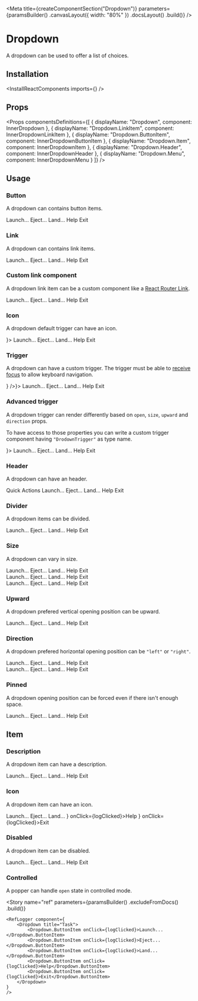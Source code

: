 
<Meta
    title={createComponentSection("Dropdown")}
    parameters={paramsBuilder()
        .canvasLayout({ width: "80%" })
        .docsLayout(<ReactComponentsLayout sourcePath="/packages/react-components/src/dropdown" />)
        .build()}
/>

# Dropdown

A dropdown can be used to offer a list of choices.

## Installation

<InstallReactComponents imports={<Imports />} />

## Props

<Props
    componentsDefinitions={[
        { displayName: "Dropdown", component: InnerDropdown },
        { displayName: "Dropdown.LinkItem", component: InnerDropdownLinkItem },
        { displayName: "Dropdown.ButtonItem", component: InnerDropdownButtonItem },
        { displayName: "Dropdown.Item", component: InnerDropdownItem },
        { displayName: "Dropdown.Header", component: InnerDropdownHeader },
        { displayName: "Dropdown.Menu", component: InnerDropdownMenu }
    ]}
/>

## Usage

### Button

A dropdown can contains button items.

<Preview>
    <Story name="button">
        <Dropdown title="Task">
            <Dropdown.ButtonItem onClick={logClicked}>Launch...</Dropdown.ButtonItem>
            <Dropdown.ButtonItem onClick={logClicked}>Eject...</Dropdown.ButtonItem>
            <Dropdown.ButtonItem onClick={logClicked}>Land...</Dropdown.ButtonItem>
            <Dropdown.ButtonItem onClick={logClicked}>Help</Dropdown.ButtonItem>
            <Dropdown.ButtonItem onClick={logClicked}>Exit</Dropdown.ButtonItem>
        </Dropdown>
    </Story>
</Preview>

### Link

A dropdown can contains link items.

<Preview>
    <Story name="link">
        <Dropdown title="Task">
            <Dropdown.LinkItem href="https://www.sharegate.com" target="_blank">Launch...</Dropdown.LinkItem>
            <Dropdown.LinkItem href="https://www.sharegate.com" target="_blank">Eject...</Dropdown.LinkItem>
            <Dropdown.LinkItem href="https://www.sharegate.com" target="_blank">Land...</Dropdown.LinkItem>
            <Dropdown.LinkItem href="https://www.sharegate.com" target="_blank">Help</Dropdown.LinkItem>
            <Dropdown.LinkItem href="https://www.sharegate.com" target="_blank">Exit</Dropdown.LinkItem>
        </Dropdown>
    </Story>
</Preview>

### Custom link component

A dropdown link item can be a custom component like a [React Router Link](https://reacttraining.com/react-router/web/api/Link).

<Preview>
    <Story name="link component">
        <Dropdown title="Task">
            <Dropdown.LinkItem as={CustomLink} href="https://www.sharegate.com" target="_blank">Launch...</Dropdown.LinkItem>
            <Dropdown.LinkItem as={CustomLink} href="https://www.sharegate.com" target="_blank">Eject...</Dropdown.LinkItem>
            <Dropdown.LinkItem as={CustomLink} href="https://www.sharegate.com" target="_blank">Land...</Dropdown.LinkItem>
            <Dropdown.LinkItem as={CustomLink} href="https://www.sharegate.com" target="_blank">Help</Dropdown.LinkItem>
            <Dropdown.LinkItem as={CustomLink} href="https://www.sharegate.com" target="_blank">Exit</Dropdown.LinkItem>
        </Dropdown>
    </Story>
</Preview>

<CustomLinkBlock />

### Icon

A dropdown default trigger can have an icon.

<Preview>
    <Story name="icon">
        <Dropdown title="Task" icon={<FolderIcon />}>
            <Dropdown.ButtonItem onClick={logClicked}>Launch...</Dropdown.ButtonItem>
            <Dropdown.ButtonItem onClick={logClicked}>Eject...</Dropdown.ButtonItem>
            <Dropdown.ButtonItem onClick={logClicked}>Land...</Dropdown.ButtonItem>
            <Dropdown.ButtonItem onClick={logClicked}>Help</Dropdown.ButtonItem>
            <Dropdown.ButtonItem onClick={logClicked}>Exit</Dropdown.ButtonItem>
        </Dropdown>
    </Story>
</Preview>

### Trigger

A dropdown can have a custom trigger. The trigger must be able to [receive focus](https://developer.mozilla.org/en-US/docs/Web/Accessibility/Understanding_WCAG/Keyboard) to allow keyboard navigation.

<Preview>
    <Story name="trigger">
        <Dropdown trigger={<Button circular secondary icon={<VerticalDotsIcon />} />}>
            <Dropdown.ButtonItem onClick={logClicked}>Launch...</Dropdown.ButtonItem>
            <Dropdown.ButtonItem onClick={logClicked}>Eject...</Dropdown.ButtonItem>
            <Dropdown.ButtonItem onClick={logClicked}>Land...</Dropdown.ButtonItem>
            <Dropdown.ButtonItem onClick={logClicked}>Help</Dropdown.ButtonItem>
            <Dropdown.ButtonItem onClick={logClicked}>Exit</Dropdown.ButtonItem>
        </Dropdown>
    </Story>
</Preview>

### Advanced trigger

A dropdown trigger can render differently based on `open`, `size`, `upward` and `direction` props.

To have access to those properties you can write a custom trigger component having `"DrodownTrigger"` as type name.

<Preview>
    <Story name="advanced trigger">
        <Dropdown trigger={<CustomTrigger />}>
            <Dropdown.ButtonItem onClick={logClicked}>Launch...</Dropdown.ButtonItem>
            <Dropdown.ButtonItem onClick={logClicked}>Eject...</Dropdown.ButtonItem>
            <Dropdown.ButtonItem onClick={logClicked}>Land...</Dropdown.ButtonItem>
            <Dropdown.ButtonItem onClick={logClicked}>Help</Dropdown.ButtonItem>
            <Dropdown.ButtonItem onClick={logClicked}>Exit</Dropdown.ButtonItem>
        </Dropdown>
    </Story>
</Preview>

<CustomTriggerBlock />

### Header

A dropdown can have an header.

<Preview>
    <Story name="header">
        <Dropdown title="Task">
            <Dropdown.Header>Quick Actions</Dropdown.Header>
            <Dropdown.ButtonItem onClick={logClicked}>Launch...</Dropdown.ButtonItem>
            <Dropdown.ButtonItem onClick={logClicked}>Eject...</Dropdown.ButtonItem>
            <Dropdown.ButtonItem onClick={logClicked}>Land...</Dropdown.ButtonItem>
            <Dropdown.ButtonItem onClick={logClicked}>Help</Dropdown.ButtonItem>
            <Dropdown.ButtonItem onClick={logClicked}>Exit</Dropdown.ButtonItem>
        </Dropdown>
    </Story>
</Preview>

### Divider

A dropdown items can be divided.

<Preview>
    <Story name="divider">
        <Dropdown title="Task">
            <Dropdown.ButtonItem onClick={logClicked}>Launch...</Dropdown.ButtonItem>
            <Dropdown.ButtonItem onClick={logClicked}>Eject...</Dropdown.ButtonItem>
            <Dropdown.ButtonItem onClick={logClicked}>Land...</Dropdown.ButtonItem>
            <Dropdown.Divider />
            <Dropdown.ButtonItem onClick={logClicked}>Help</Dropdown.ButtonItem>
            <Dropdown.ButtonItem onClick={logClicked}>Exit</Dropdown.ButtonItem>
        </Dropdown>
    </Story>
</Preview>

### Size

A dropdown can vary in size.

<Preview>
    <Story name="size">
        <div className="flex">
            <div className="mr12">
                <Dropdown title="Task" size="small">
                    <Dropdown.ButtonItem onClick={logClicked}>Launch...</Dropdown.ButtonItem>
                    <Dropdown.ButtonItem onClick={logClicked}>Eject...</Dropdown.ButtonItem>
                    <Dropdown.ButtonItem onClick={logClicked}>Land...</Dropdown.ButtonItem>
                    <Dropdown.ButtonItem onClick={logClicked}>Help</Dropdown.ButtonItem>
                    <Dropdown.ButtonItem onClick={logClicked}>Exit</Dropdown.ButtonItem>
                </Dropdown>
            </div>
            <div className="mr12">
                <Dropdown title="Task">
                    <Dropdown.ButtonItem onClick={logClicked}>Launch...</Dropdown.ButtonItem>
                    <Dropdown.ButtonItem onClick={logClicked}>Eject...</Dropdown.ButtonItem>
                    <Dropdown.ButtonItem onClick={logClicked}>Land...</Dropdown.ButtonItem>
                    <Dropdown.ButtonItem onClick={logClicked}>Help</Dropdown.ButtonItem>
                    <Dropdown.ButtonItem onClick={logClicked}>Exit</Dropdown.ButtonItem>
                </Dropdown>
            </div>
            <div>
                <Dropdown title="Task" size="large">
                    <Dropdown.ButtonItem onClick={logClicked}>Launch...</Dropdown.ButtonItem>
                    <Dropdown.ButtonItem onClick={logClicked}>Eject...</Dropdown.ButtonItem>
                    <Dropdown.ButtonItem onClick={logClicked}>Land...</Dropdown.ButtonItem>
                    <Dropdown.ButtonItem onClick={logClicked}>Help</Dropdown.ButtonItem>
                    <Dropdown.ButtonItem onClick={logClicked}>Exit</Dropdown.ButtonItem>
                </Dropdown>
            </div>
        </div>
    </Story>
</Preview>

### Upward

A dropdown prefered vertical opening position can be upward.

<Preview>
    <Story name="upward">
        <Dropdown title="Task" upward>
            <Dropdown.ButtonItem onClick={logClicked}>Launch...</Dropdown.ButtonItem>
            <Dropdown.ButtonItem onClick={logClicked}>Eject...</Dropdown.ButtonItem>
            <Dropdown.ButtonItem onClick={logClicked}>Land...</Dropdown.ButtonItem>
            <Dropdown.ButtonItem onClick={logClicked}>Help</Dropdown.ButtonItem>
            <Dropdown.ButtonItem onClick={logClicked}>Exit</Dropdown.ButtonItem>
        </Dropdown>
    </Story>
</Preview>

### Direction

A dropdown prefered horizontal opening position can be `"left"` or `"right"`.

<Preview>
    <Story name="direction">
        <div className="flex">
            <div className="mr12">
                <Dropdown title="Left" direction="left">
                    <Dropdown.ButtonItem onClick={logClicked}>Launch...</Dropdown.ButtonItem>
                    <Dropdown.ButtonItem onClick={logClicked}>Eject...</Dropdown.ButtonItem>
                    <Dropdown.ButtonItem onClick={logClicked}>Land...</Dropdown.ButtonItem>
                    <Dropdown.ButtonItem onClick={logClicked}>Help</Dropdown.ButtonItem>
                    <Dropdown.ButtonItem onClick={logClicked}>Exit</Dropdown.ButtonItem>
                </Dropdown>
            </div>
            <div>
                <Dropdown title="Right" direction="right">
                    <Dropdown.ButtonItem onClick={logClicked}>Launch...</Dropdown.ButtonItem>
                    <Dropdown.ButtonItem onClick={logClicked}>Eject...</Dropdown.ButtonItem>
                    <Dropdown.ButtonItem onClick={logClicked}>Land...</Dropdown.ButtonItem>
                    <Dropdown.ButtonItem onClick={logClicked}>Help</Dropdown.ButtonItem>
                    <Dropdown.ButtonItem onClick={logClicked}>Exit</Dropdown.ButtonItem>
                </Dropdown>
            </div>
        </div>
    </Story>
</Preview>

### Pinned

A dropdown opening position can be forced even if there isn't enough space.

<Preview>
    <Story name="pinned">
        <Dropdown title="Right" pinned upward={false}>
            <Dropdown.ButtonItem onClick={logClicked}>Launch...</Dropdown.ButtonItem>
            <Dropdown.ButtonItem onClick={logClicked}>Eject...</Dropdown.ButtonItem>
            <Dropdown.ButtonItem onClick={logClicked}>Land...</Dropdown.ButtonItem>
            <Dropdown.ButtonItem onClick={logClicked}>Help</Dropdown.ButtonItem>
            <Dropdown.ButtonItem onClick={logClicked}>Exit</Dropdown.ButtonItem>
        </Dropdown>
    </Story>
</Preview>

## Item

### Description

A dropdown item can have a description.

<Preview>
    <Story name="item description">
        <Dropdown title="Task">
            <Dropdown.ButtonItem description="ctrl + l" onClick={logClicked}>Launch...</Dropdown.ButtonItem>
            <Dropdown.ButtonItem description="ctrl + e" onClick={logClicked}>Eject...</Dropdown.ButtonItem>
            <Dropdown.ButtonItem description="ctrl + shift + l" onClick={logClicked}>Land...</Dropdown.ButtonItem>
            <Dropdown.ButtonItem description="ctrl + h" onClick={logClicked}>Help</Dropdown.ButtonItem>
            <Dropdown.ButtonItem description="ctrl + alt + del" onClick={logClicked}>Exit</Dropdown.ButtonItem>
        </Dropdown>
    </Story>
</Preview>

### Icon

A dropdown item can have an icon.

<Preview>
    <Story name="item icon">
        <Dropdown title="Task">
            <Dropdown.ButtonItem onClick={logClicked}>Launch...</Dropdown.ButtonItem>
            <Dropdown.ButtonItem onClick={logClicked}>Eject...</Dropdown.ButtonItem>
            <Dropdown.ButtonItem onClick={logClicked}>Land...</Dropdown.ButtonItem>
            <Dropdown.ButtonItem icon={<HelpIcon />} onClick={logClicked}>Help</Dropdown.ButtonItem>
            <Dropdown.ButtonItem icon={<SignoutIcon />} onClick={logClicked}>Exit</Dropdown.ButtonItem>
        </Dropdown>
    </Story>
</Preview>

### Disabled

A dropdown item can be disabled.

<Preview>
    <Story name="item disabled">
        <Dropdown title="Task">
            <Dropdown.ButtonItem onClick={logClicked}>Launch...</Dropdown.ButtonItem>
            <Dropdown.ButtonItem disabled onClick={logClicked}>Eject...</Dropdown.ButtonItem>
            <Dropdown.ButtonItem disabled onClick={logClicked}>Land...</Dropdown.ButtonItem>
            <Dropdown.ButtonItem onClick={logClicked}>Help</Dropdown.ButtonItem>
            <Dropdown.ButtonItem onClick={logClicked}>Exit</Dropdown.ButtonItem>
        </Dropdown>
    </Story>
</Preview>

### Controlled

A popper can handle `open` state in controlled mode.

<Story
    name="ref"
    parameters={paramsBuilder()
        .excludeFromDocs()
        .build()}
>
    <RefLogger component={
        <Dropdown title="Task">
            <Dropdown.ButtonItem onClick={logClicked}>Launch...</Dropdown.ButtonItem>
            <Dropdown.ButtonItem onClick={logClicked}>Eject...</Dropdown.ButtonItem>
            <Dropdown.ButtonItem onClick={logClicked}>Land...</Dropdown.ButtonItem>
            <Dropdown.ButtonItem onClick={logClicked}>Help</Dropdown.ButtonItem>
            <Dropdown.ButtonItem onClick={logClicked}>Exit</Dropdown.ButtonItem>
        </Dropdown>
    }
    />
</Story>

